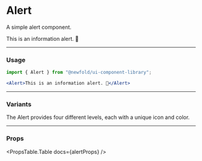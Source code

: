 
# Alert
A simple alert component.

<NewfoldRoot>
    <Alert>This is an information alert. 🚀</Alert>
</NewfoldRoot>

---
### Usage
```jsx
import { Alert } from "@newfold/ui-component-library";

<Alert>This is an information alert. 🚀</Alert>
```

---
### Variants
The Alert provides four different levels, each with a unique icon and color.
<AlertVariants />

---
### Props
<PropsTable.Table docs={alertProps} />
